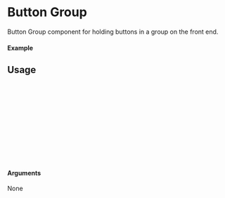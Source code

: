 

<Meta of={ButtonGroup} title='ButtonGroup' />

# Button Group

Button Group component for holding buttons in a group on the front end.

#### Example

<Canvas of={ButtonGroup.Default} />

## Usage

```ts
import {Button, ButtonGroup} from '@nick8green/components';

const Example = () => {
  return (
      <ButtonGroup>
        <Button text='Done!' />
        <Button text='Reset' type={ButtonType.RESET} />
      </ButtonGroup>
  );
};

export default Example;
```

#### Arguments

None